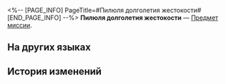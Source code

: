 <%-- [PAGE_INFO]
PageTitle=#Пилюля долголетия жестокости#
[END_PAGE_INFO] --%>
{{Предмет Инфобокс
|id          = 140380
|Изображение = Предмет Пилюля долголетия жестокости.png
|Тип         = Предмет миссии
|Инвентарь   = Миссии
|Редкость    = 3
|Эффект      = 
|Описание    = Средство, созданное на Яоцине Сяньчжоу по секретному рецепту. Улучшает общую физическую форму и на короткое время даёт иммунитет ко всем болезням.<br />По одной легенде целитель по фамилии Юй влюбился в торговку из лисьего народа. Только вот видьядхара живут тысячу лет, гораздо дольше лисьего народа. Юй искал способ высвободить свою возлюбленную из тисков смерти, поверил обещаниям Учеников Санктус Медикус и обманом велел возлюбленной принять чудодейственное средство Изобилия. К несчастью, девушка-лисица превратилась в Мерзость и позабыла свою любовь, а потом погибла от рук Облачных Рыцарей. Целитель Юй сходил с ума от горя. Чтобы избежать поражения Марой, Комиссия по алхимии приказала ему принять пилюлю долголетия жестокости, которая лишила его любви и стремлений до конца жизни.<br />Но есть и другая версия истории, в ней Юй не видьядхара, а обычный человек, в то время как девушку-лисицу подослали Ученики Санктус Медикус, чтобы та внедрилась в Комиссию по алхимии. Эта версия менее популярна, поскольку превращает романтическую историю в борьбу за власть.
}}
{{Описание|''«Тех, кто любит и чувствует, поражает Мара. А те, кто лишён любви и стремлений, способны прожить тысячу лет. Но так ли страшно поражение Марой и так ли прекрасно долголетие?»''}}
'''Пилюля долголетия жестокости''' — [[Предмет миссии]].

==На других языках==
{{На других языках
|en   = Longevity Pill of Cruelty
|zhs  = 万寿无情丹
|zht  = 萬壽無情丹
|ja   = 万寿無情丹
|ko   = 무정의 단약
|es   = Píldora de la longevidad cruel
|fr   = Pilule de longévité cruelle
|ru   = Пилюля долголетия жестокости
|th   = Longevity Pill of Cruelty
|vi   = Vạn Thọ Vô Tình Đơn
|de   = Langlebigkeitspille der Grausamkeit
|id   = Longevity Pill of Cruelty
|pt   = Comprimido de Longevidade de Crueldade
}}

==История изменений==
{{История изменений|3.5}}